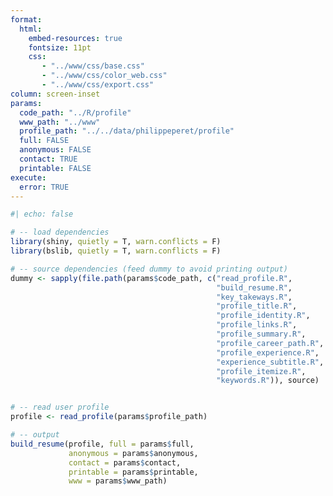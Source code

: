 ```yaml
---
format: 
  html:
    embed-resources: true
    fontsize: 11pt
    css: 
       - "../www/css/base.css"
       - "../www/css/color_web.css"
       - "../www/css/export.css"
column: screen-inset
params:
  code_path: "../R/profile"
  www_path: "../www"
  profile_path: "../../data/philippeperet/profile"
  full: FALSE
  anonymous: FALSE
  contact: TRUE
  printable: FALSE
execute: 
  error: TRUE
---
```


```r
#| echo: false

# -- load dependencies
library(shiny, quietly = T, warn.conflicts = F)
library(bslib, quietly = T, warn.conflicts = F)

# -- source dependencies (feed dummy to avoid printing output)
dummy <- sapply(file.path(params$code_path, c("read_profile.R",
                                              "build_resume.R",
                                              "key_takeways.R",
                                              "profile_title.R",
                                              "profile_identity.R",
                                              "profile_links.R",
                                              "profile_summary.R",
                                              "profile_career_path.R",
                                              "profile_experience.R",
                                              "experience_subtitle.R",
                                              "profile_itemize.R",
                                              "keywords.R")), source)


# -- read user profile
profile <- read_profile(params$profile_path)

# -- output
build_resume(profile, full = params$full, 
             anonymous = params$anonymous, 
             contact = params$contact,
             printable = params$printable,
             www = params$www_path)

```

